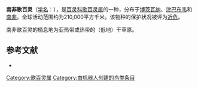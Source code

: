{{noteTA
|G1=unit
}}
{{Speciesbox
| name = 南非歌百灵
| image = Mirafra cheniana cheniana 1838.jpg
| status = NT | status_system = IUCN3.1
| genus = Mirafra
| species = cheniana
| authority = Smith, 1843
| range_map = 
}}

'''南非歌百灵'''（[[学名|学名]]：{{lang|la|''Mirafra cheniana''}}），是[[百灵科|百灵科]][[歌百灵属|歌百灵属]]的一种，分布于[[博茨瓦纳|博茨瓦纳]]、[[津巴布韦|津巴布韦]]和[[南非|南非]]。全球活动范围约为210,000平方千米。该物种的保护状况被评为[[近危|近危]]。

南非歌百灵的栖息地为亚热带或热带的（低地）干草原。

== 参考文献 ==
*{{cite web|url=http://www.birdlife.org/datazone/speciesfactsheet.php?id=8095&m=0|title=Mirafra cheniana|publisher=[[国际鸟盟|BirdLife.org]]|accessdate=2011-06-27|archive-date=2016-03-04|archive-url=https://web.archive.org/web/20160304134015/http://www.birdlife.org/datazone/speciesfactsheet.php?id=8095&m=0|dead-url=no}}
{{Taxonbar|from=Q1586026}}

[[Category:歌百灵属|Category:歌百灵属]]
[[Category:由机器人创建的鸟类条目|Category:由机器人创建的鸟类条目]]


{{雀形目小作品}}